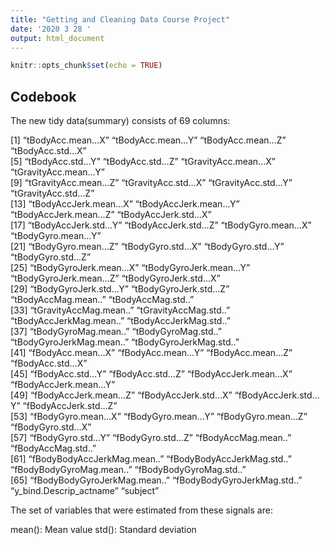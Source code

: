 ---
title: "Getting and Cleaning Data Course Project"
date: '2020 3 28 '
output: html_document
---

```{r setup, include=FALSE}
knitr::opts_chunk$set(echo = TRUE)
```

## Codebook

The new tidy data(summary) consists of 69 columns:

 [1] "tBodyAcc.mean...X"           "tBodyAcc.mean...Y"           "tBodyAcc.mean...Z"           "tBodyAcc.std...X"           
 [5] "tBodyAcc.std...Y"            "tBodyAcc.std...Z"            "tGravityAcc.mean...X"        "tGravityAcc.mean...Y"       
 [9] "tGravityAcc.mean...Z"        "tGravityAcc.std...X"         "tGravityAcc.std...Y"         "tGravityAcc.std...Z"        
[13] "tBodyAccJerk.mean...X"       "tBodyAccJerk.mean...Y"       "tBodyAccJerk.mean...Z"       "tBodyAccJerk.std...X"       
[17] "tBodyAccJerk.std...Y"        "tBodyAccJerk.std...Z"        "tBodyGyro.mean...X"          "tBodyGyro.mean...Y"         
[21] "tBodyGyro.mean...Z"          "tBodyGyro.std...X"           "tBodyGyro.std...Y"           "tBodyGyro.std...Z"          
[25] "tBodyGyroJerk.mean...X"      "tBodyGyroJerk.mean...Y"      "tBodyGyroJerk.mean...Z"      "tBodyGyroJerk.std...X"      
[29] "tBodyGyroJerk.std...Y"       "tBodyGyroJerk.std...Z"       "tBodyAccMag.mean.."          "tBodyAccMag.std.."          
[33] "tGravityAccMag.mean.."       "tGravityAccMag.std.."        "tBodyAccJerkMag.mean.."      "tBodyAccJerkMag.std.."      
[37] "tBodyGyroMag.mean.."         "tBodyGyroMag.std.."          "tBodyGyroJerkMag.mean.."     "tBodyGyroJerkMag.std.."     
[41] "fBodyAcc.mean...X"           "fBodyAcc.mean...Y"           "fBodyAcc.mean...Z"           "fBodyAcc.std...X"           
[45] "fBodyAcc.std...Y"            "fBodyAcc.std...Z"            "fBodyAccJerk.mean...X"       "fBodyAccJerk.mean...Y"      
[49] "fBodyAccJerk.mean...Z"       "fBodyAccJerk.std...X"        "fBodyAccJerk.std...Y"        "fBodyAccJerk.std...Z"       
[53] "fBodyGyro.mean...X"          "fBodyGyro.mean...Y"          "fBodyGyro.mean...Z"          "fBodyGyro.std...X"          
[57] "fBodyGyro.std...Y"           "fBodyGyro.std...Z"           "fBodyAccMag.mean.."          "fBodyAccMag.std.."          
[61] "fBodyBodyAccJerkMag.mean.."  "fBodyBodyAccJerkMag.std.."   "fBodyBodyGyroMag.mean.."     "fBodyBodyGyroMag.std.."     
[65] "fBodyBodyGyroJerkMag.mean.." "fBodyBodyGyroJerkMag.std.."  "y_bind.Descrip_actname"      "subject"   

The set of variables that were estimated from these signals are: 

mean(): Mean value
std(): Standard deviation

